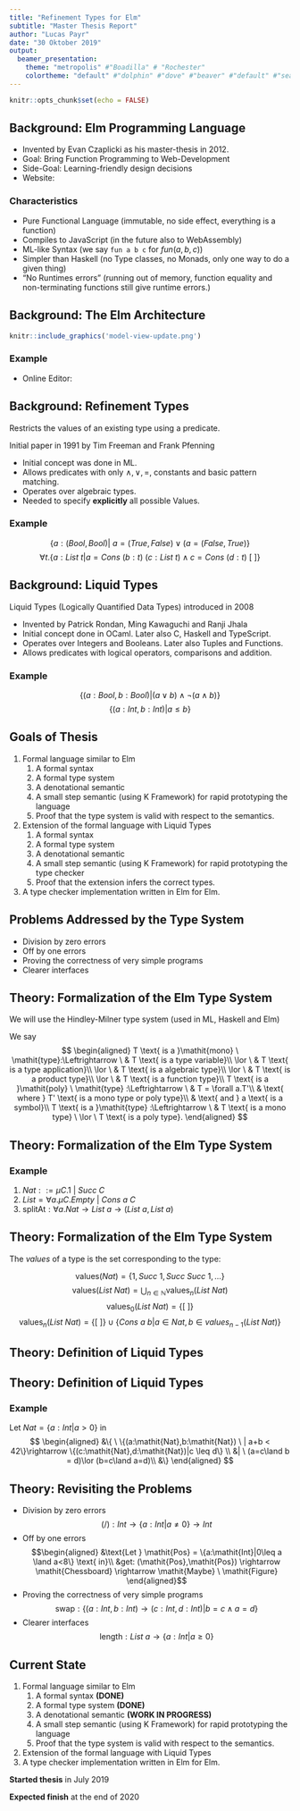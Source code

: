 ```yaml
---
title: "Refinement Types for Elm"
subtitle: "Master Thesis Report"
author: "Lucas Payr"
date: "30 Oktober 2019"
output:
  beamer_presentation:
    theme: "metropolis" #"Boadilla" # "Rochester"
    colortheme: "default" #"dolphin" #"dove" #"beaver" #"default" #"seagull"
---
```


```r
knitr::opts_chunk$set(echo = FALSE)
```

## Background: Elm Programming Language

* Invented by Evan Czaplicki as his master-thesis in 2012.
* Goal: Bring Function Programming to Web-Development
* Side-Goal: Learning-friendly design decisions
* Website: \alert{elm-lang.org}

### Characteristics

* Pure Functional Language (immutable, no side effect, everything is a function)
* Compiles to JavaScript (in the future also to WebAssembly)
* ML-like Syntax (we say `fun a b c` for $fun(a,b,c)$)
* Simpler than Haskell (no Type classes, no Monads, only one way to do a given thing)
* "No Runtimes errors" (running out of memory, function equality and non-terminating functions still give runtime errors.)

## Background: The Elm Architecture

```r
knitr::include_graphics('model-view-update.png')
```

### Example

* Online Editor: \alert{ellie-app.com}

## Background: Refinement Types

Restricts the values of an existing type using a predicate.

Initial paper in 1991 by Tim Freeman and Frank Pfenning

* Initial concept was done in ML.
* Allows predicates with only $\land,\lor,=$, constants and basic pattern matching.
* Operates over algebraic types.
* Needed to specify **explicitly** all possible Values.
    
### Example
$$
\{ a:(\mathit{Bool},\mathit{Bool})| \ a=(\mathit{True},\mathit{False}) \lor (a=(\mathit{False},\mathit{True})\}
$$
$$
\forall t.\{a:List \ t| a = Cons \ (b:t) \ (c:List \ t) \land c = Cons \ (d:t) \ [ \ ] \}
$$


## Background: Liquid Types

Liquid Types (Logically Quantified Data Types) introduced in 2008

* Invented by Patrick Rondan, Ming Kawaguchi and Ranji Jhala
* Initial concept done in OCaml. Later also C, Haskell and TypeScript.
* Operates over Integers and Booleans. Later also Tuples and Functions.
* Allows predicates with logical operators, comparisons and addition.

### Example
$$\{(a:Bool,b:Bool)|(a\lor b) \land \neg (a\land b)\}$$
$$\{(a:Int,b:Int)|a \leq b\}$$

## Goals of Thesis

1. Formal language similar to Elm
    1. A formal syntax
    2. A formal type system
    3. A denotational semantic
    4. A small step semantic (using K Framework) for rapid prototyping the language
    5. Proof that the type system is valid with respect to the semantics.
2. Extension of the formal language with Liquid Types
    1. A formal syntax
    2. A formal type system
    3. A denotational semantic
    4. A small step semantic (using K Framework) for rapid prototyping the type checker
    5. Proof that the extension infers the correct types.
3. A type checker implementation written in Elm for Elm.

## Problems Addressed by the Type System

* Division by zero errors
* Off by one errors
* Proving the correctness of very simple programs
* Clearer interfaces

## Theory: Formalization of the Elm Type System

We will use the Hindley-Milner type system (used in ML, Haskell and Elm)

We say
$$
\begin{aligned}
  T \text{ is a }\mathit{mono} \ \mathit{type}:\Leftrightarrow
       \ & T \text{ is a type variable}\\
  \lor \ & T \text{ is a type application}\\
  \lor \ & T \text{ is a algebraic type}\\
  \lor \ & T \text{ is a product type}\\
  \lor \ & T \text{ is a function type}\\
  T \text{ is a }\mathit{poly} \ \mathit{type} :\Leftrightarrow
       \ & T = \forall a.T'\\
         & \text{ where } T' \text{ is a mono type or poly type}\\
         & \text{ and } a \text{ is a symbol}\\
  T \text{ is a }\mathit{type} :\Leftrightarrow 
       \ & T \text{ is a mono type} \ \lor \ T \text{ is a poly type}.
\end{aligned}
$$  

## Theory: Formalization of the Elm Type System

### Example

1. $\mathit{Nat} ::= \mu C.1 \ | \ \mathit{Succ} \ C$
2. $\mathit{List} = \forall a.\mu C. \mathit{Empty} \ | \ \mathit{Cons} \ a \ C$
3. $\text{splitAt}:\forall a.\mathit{Nat} \rightarrow List \ a \rightarrow (List \ a,List \ a)$

## Theory: Formalization of the Elm Type System
The $values$ of a type is the set corresponding to the type:

$$\text{values}(\mathit{Nat}) = \{1,\mathit{Succ} \ 1, \mathit{Succ} \ \mathit{Succ} \ 1,\dots\}$$
$$\text{values}(\mathit{List} \ \mathit{Nat}) = \bigcup_{n\in\mathbb{N}} \text{values}_n(\mathit{List} \ \mathit{Nat})$$
$$\text{values}_0(List \ Nat) = \{[\ ]\}$$
$$\text{values}_n(List \ Nat) = \{[\ ]\}\cup\{Cons \ a \ b|a\in Nat,b\in values_{n-1}(List \ Nat)\}$$

## Theory: Definition of Liquid Types

\begin{definition}[Sketch]
Let $T$ be a Type Application of $\mathit{Int}$, tuples and functions.
Let $q$ be a logical formula consisting of

\begin{itemize}
\item Logical operations: $\neg,\land,\lor$
\item Logical constants: $True, False$
\item Comparisons: $<,\leq,=,\neq$
\item Integer operations: $+, \cdot c$ where c is a constant
\item Integer constants: $0,3,42,\dots$
\item Bound variables: $a,b,c,\dots$
\end{itemize}

Then we call the syntactic phrase $\{ a:T | q(a) \}$ a \textit{Liquid Type}.
\end{definition}

## Theory: Definition of Liquid Types

### Example

Let $Nat = \{a:Int| a > 0\}$ in
$$
\begin{aligned}
&\{ \ \{(a:\mathit{Nat},b:\mathit{Nat}) \ | a+b < 42\}\rightarrow \{(c:\mathit{Nat},d:\mathit{Nat})|c \leq d\} \\
&| \  (a=c\land b = d)\lor (b=c\land a=d)\\
&\}
\end{aligned}
$$

## Theory: Revisiting the Problems

* Division by zero errors $$(/):\mathit{Int} \rightarrow \{a:\mathit{Int}|a\neq 0\} \rightarrow \mathit{Int}$$
* Off by one errors
    $$\begin{aligned}
      &\text{Let } \mathit{Pos} = \{a:\mathit{Int}|0\leq a \land a<8\} \text{ in}\\
      &get: (\mathit{Pos},\mathit{Pos}) \rightarrow \mathit{Chessboard} \rightarrow \mathit{Maybe} \ \mathit{Figure}
    \end{aligned}$$
* Proving the correctness of very simple programs $$\text{swap}:\{(a:\mathit{Int},b:\mathit{Int})\rightarrow(c:\mathit{Int},d:\mathit{Int})|b=c\land a = d\}$$
* Clearer interfaces $$\text{length}: \mathit{List} \ a \rightarrow \{a:\mathit{Int}| a \geq 0\}$$

## Current State

1. Formal language similar to Elm
    1. A formal syntax **(DONE)**
    2. A formal type system **(DONE)**
    3. A denotational semantic **(WORK IN PROGRESS)**
    4. A small step semantic (using K Framework) for rapid prototyping the language
    5. Proof that the type system is valid with respect to the semantics.
2. Extension of the formal language with Liquid Types
3. A type checker implementation written in Elm for Elm.

**Started thesis** in July 2019

**Expected finish** at the end of 2020
